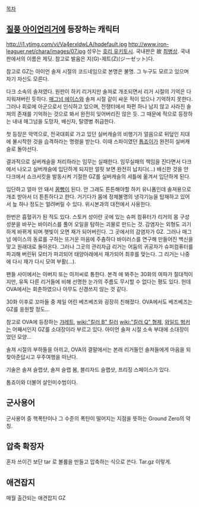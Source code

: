 [[목차]]
== [[질풍 아이언리거]]에 등장하는 캐릭터 ==
http://i1.ytimg.com/vi/Va4erxldwLA/hqdefault.jpg
http://www.iron-leaguer.net/chara/images/07.jpg
성우는 [[호리 유키토시]]. 국내판은 故 [[최병상]]. 국내판에서의 이름은 제딧.
참고로 발음은 지(G)-제트(Z)(ジーゼット)다. 

참고로 GZ는 아이언 솔져 시절의 코드네임으로 본명은 불명. 그 누구도 모르고 있으며 자기 자신도 모른다.

다크 소속의 솔져였다. 원판이 하키 리거지만 솔져로 개조되면서 리거 시절의 기억은 다 지워져버린 듯하다. [[매그넘 에이스]]와 솔져 시절 같이 싸운 적이 있으나 기억하지 못한다. 그러나 회로에 아군으로서 인식하고 있으며, 전쟁터에서 파편 하나 남지 않고 사라진 솔져의 존재를 기억하는 것으로 봐서 완전히 잊어버리진 않은 듯. 그 때문에 적으로 등장하는 내내 매그넘을 도망자, 배신자, 탈영병 취급한다.

첫 등장은 악역으로, 전국대회로 가고 있던 실버캐슬의 비행기가 얼음으로 뒤덮인 지대에 불시착한 것을 습격하라는 명령을 받는다. 이때 스파이였던 [[톱죠이]]가 완전히 실버캐슬로 돌아선다. 

결과적으로 실버캐슬을 처리하라는 임무는 실패한다. 임무실패의 책임을 진다면서 다크에서 나오고 실버캐슬에 입단하게 되지만 얼핏 보면 완전히 납치다(...) 배신한 것을 안 다크에서 쇼크서킷을 발동시켜 기절한 GZ를 실버캐슬의 셔틀에 옮겨서 입단하게 된다. 

입단하고 얼마 안 돼서 [[몸빵]]이 된다. 안 그래도 튼튼해야할 하키 유니폼인데 솔져용으로 개조 받아서 더 튼튼하다고 한다. 거기다가 몸에 정체불명의 냉각기능을 탑재하고 있어서 늪 하나 정도는 얼려버릴 수 있다. 위시본과의 대전에서 사용한다.

한번은 흡혈귀가 된 적도 있다. 스토커 성이란 곳에 있는 슈퍼 컴퓨터가 리거의 몸 구성 성분을 바꾸는 바이러스를 풀어 오일을 탐하는 괴물로 만드는 것. 감염자는 외형도 괴기하게 바뀌게 되며 햇빛이 오면 재가 되어버린다. 그 곳에서의 감염자가 GZ. 그러나 매그넘 에이스의 동료를 구하는 뜨거운 마음에 주춤하다 바이러스를 연구해 만들어진 백신을 맞고 원래대로 돌아온다. 그러나 그곳의 관리자급 리거는 어둠의 귀공자가 슈퍼컴퓨터를 파괴해 버린뒤 모터가 파괴되어 태양아래에서 재가되어 최후를 맞는다. 그 리거는 나중에 다시 재가 다시 모여 부활(...).

팬들 사이에서는 아버지 또는 아저씨로 통한다. 본격 애 봐주는 30화의 여파가 절대적이지만, 유독 다른 리거들에 비해 선명한 눈가의 주름도 무시할 수 없다는 평도 있다. 헌데 OVA에서는 회춘하였으나 아무도 신경쓰지 않는 것 같다.

30화 이후로 꼬마들 중 제일 어린 베즈베즈와 굉장히 친해졌다. OVA에서도 베즈베즈는 GZ를 응원할 정도...

참고로 OVA에 등장하는 [[갸레트]], [[wiki:"킬러 B" 킬러]] [[wiki:"킬러 Q" 형제]], [[와일드 벙커]]는 어째서인지 GZ를 소대장이라 부르고 있다. 아이언 솔져 시절 소속 부대에 소대장이었던 모양...

솔져 시절의 부하들을 아끼고, OVA의 결말에서는 본래 리거들인 솔져들에게 마음을 되찾아준답시고 우주여행을 떠난다. 

기술은 솔져 슬랩샷, 솔져 슬랩 봄, 블리자드 슬랩샷, 프리징 스페이스가 있다.

톱죠이와 더불어 살인미수범이다. 

== 군사용어 ==
군사용어 중 핵폭탄이나 그 수준의 폭탄이 떨어지는 지점을 뜻하는 Ground Zero의 약칭. 

== 압축 확장자 ==
혼자 쓰이긴 보단 tar 로 볼륨을 만들고 압축하는 식으로 쓴다.
Tar.gz 이렇게.

== 애견잡지 ==
매월 출간되는 애견잡지 GZ
